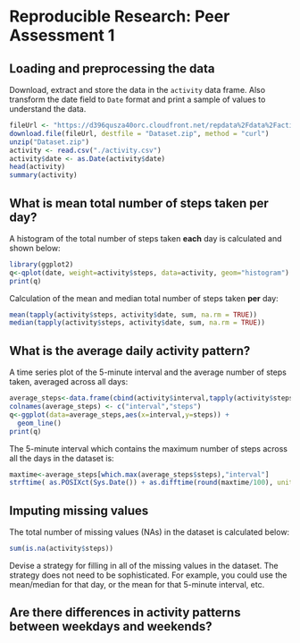 # Reproducible Research: Peer Assessment 1


## Loading and preprocessing the data

Download, extract and store the data in the `activity` data frame. Also transform the date field to `Date` format and print a sample of values to understand the data.

```r
fileUrl <- "https://d396qusza40orc.cloudfront.net/repdata%2Fdata%2Factivity.zip"
download.file(fileUrl, destfile = "Dataset.zip", method = "curl")
unzip("Dataset.zip")
activity <- read.csv("./activity.csv")
activity$date <- as.Date(activity$date)
head(activity)
summary(activity)
```

## What is mean total number of steps taken per day?

A histogram of the total number of steps taken **each** day is calculated and shown below:

```r
library(ggplot2)
q<-qplot(date, weight=activity$steps, data=activity, geom="histogram")
print(q)
```

Calculation of the mean and median total number of steps taken **per** day:

```r
mean(tapply(activity$steps, activity$date, sum, na.rm = TRUE))
median(tapply(activity$steps, activity$date, sum, na.rm = TRUE))
```

## What is the average daily activity pattern?

A time series plot of the 5-minute interval and the average number of steps taken, averaged across all days:

```r
average_steps<-data.frame(cbind(activity$interval,tapply(activity$steps, activity$interval, mean, na.rm = TRUE)))
colnames(average_steps) <- c("interval","steps")
q<-ggplot(data=average_steps,aes(x=interval,y=steps)) +
  geom_line()
print(q)
```

The 5-minute interval which contains the maximum number of steps across all the days in the dataset is:

```r
maxtime<-average_steps[which.max(average_steps$steps),"interval"]
strftime( as.POSIXct(Sys.Date()) + as.difftime(round(maxtime/100), units="hours")+ as.difftime(maxtime%%100, units="mins"), "%r",tz="UTC") 
```

## Imputing missing values

The total number of missing values (NAs) in the dataset is calculated below:

```r
sum(is.na(activity$steps))
```

Devise a strategy for filling in all of the missing values in the dataset. The strategy does not need to be sophisticated. For example, you could use the mean/median for that day, or the mean for that 5-minute interval, etc.



## Are there differences in activity patterns between weekdays and weekends?
